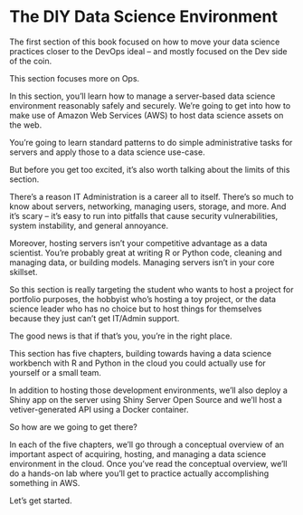 # The DIY Data Science Environment {#sec-2-intro}

The first section of this book focused on how to move your data science
practices closer to the DevOps ideal -- and mostly focused on the Dev
side of the coin.

This section focuses more on Ops.

In this section, you'll learn how to manage a server-based data science
environment reasonably safely and securely. We're going to get into how
to make use of Amazon Web Services (AWS) to host data science assets on
the web.

You're going to learn standard patterns to do simple administrative
tasks for servers and apply those to a data science use-case.

But before you get too excited, it's also worth talking about the limits
of this section.

There's a reason IT Administration is a career all to itself. There's so
much to know about servers, networking, managing users, storage, and
more. And it's scary -- it's easy to run into pitfalls that cause
security vulnerabilities, system instability, and general annoyance.

Moreover, hosting servers isn't your competitive advantage as a data
scientist. You're probably great at writing R or Python code, cleaning
and managing data, or building models. Managing servers isn't in your
core skillset.

So this section is really targeting the student who wants to host a
project for portfolio purposes, the hobbyist who's hosting a toy
project, or the data science leader who has no choice but to host things
for themselves because they just can't get IT/Admin support.

The good news is that if that's you, you're in the right place.

This section has five chapters, building towards having a data science
workbench with R and Python in the cloud you could actually use for
yourself or a small team.

In addition to hosting those development environments, we'll also deploy
a Shiny app on the server using Shiny Server Open Source and we'll host
a vetiver-generated API using a Docker container.

So how are we going to get there?

In each of the five chapters, we'll go through a conceptual overview of
an important aspect of acquiring, hosting, and managing a data science
environment in the cloud. Once you've read the conceptual overview,
we'll do a hands-on lab where you'll get to practice actually
accomplishing something in AWS.

Let's get started.
